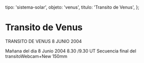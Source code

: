 
  tipo: 'sistema-solar',
  objeto: 'venus',
  titulo: 'Transito de Venus',
};

# Transito de Venus

<Imagen
  src="registro/venus_20040608_5_transito-venus-camara-reflex.jpg"
  fecha="20040608"
/>

TRANSITO DE VENUS 8 JUNIO 2004

<Imagen
  src="registro/venus_20040608_4_ccdcap0007-copia.gif"
  fecha="20040608"
/>

<Imagen
  src="registro/venus_20040608_3_ccdcap0017.jpg"
  fecha="20040608"
/>

<Imagen
  src="registro/venus_20040608_2_ccdcap0034.jpg"
  fecha="20040608"
/>

<Imagen
  src="registro/venus_20040608_1_ccdcap0050.jpg"
  fecha="20040608"
/>

Mañana del dia 8 Junio 2004 8.30 /9.30 UT Secuencia final del transitoWebcam+New 150mm
